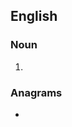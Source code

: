 ==English==

===Noun===
{{head|en|noun plural form}}

# {{plural of|ablet|lang=en}}

===Anagrams===
* {{anagrams|en|Bestla|ablest|bastle|belast|blates|bleats|stable|tables}}
